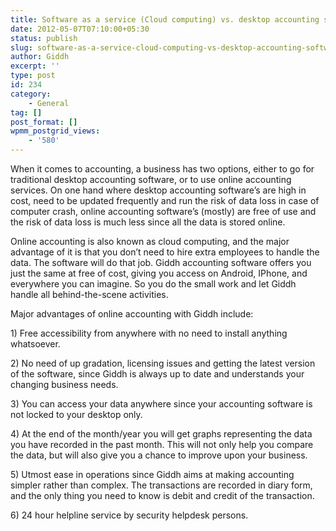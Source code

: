 ```yaml
---
title: Software as a service (Cloud computing) vs. desktop accounting software
date: 2012-05-07T07:10:00+05:30
status: publish
slug: software-as-a-service-cloud-computing-vs-desktop-accounting-software
author: Giddh
excerpt: ''
type: post
id: 234
category:
    - General
tag: []
post_format: []
wpmm_postgrid_views:
    - '580'
---
```

When it comes to accounting, a business has two options, either to go for traditional desktop accounting software, or to use online accounting services. On one hand where desktop accounting software’s are high in cost, need to be updated frequently and run the risk of data loss in case of computer crash, online accounting software’s (mostly) are free of use and the risk of data loss is much less since all the data is stored online.

Online accounting is also known as cloud computing, and the major advantage of it is that you don’t need to hire extra employees to handle the data. The software will do that job. Giddh accounting software offers you just the same at free of cost, giving you access on Android, IPhone, and everywhere you can imagine. So you do the small work and let Giddh handle all behind-the-scene activities.

Major advantages of online accounting with Giddh include:

1\) Free accessibility from anywhere with no need to install anything whatsoever.

2\) No need of up gradation, licensing issues and getting the latest version of the software, since Giddh is always up to date and understands your changing business needs.

3\) You can access your data anywhere since your accounting software is not locked to your desktop only.

4\) At the end of the month/year you will get graphs representing the data you have recorded in the past month. This will not only help you compare the data, but will also give you a chance to improve upon your business.

5\) Utmost ease in operations since Giddh aims at making accounting simpler rather than complex. The transactions are recorded in diary form, and the only thing you need to know is debit and credit of the transaction.

6\) 24 hour helpline service by security helpdesk persons.